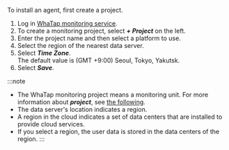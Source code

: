 To install an agent, first create a project.

1.  Log in [WhaTap monitoring service](https://service.whatap.io).
2.  To create a monitoring project, select **_+ Project_** on the left.
3.  Enter the project name and then select a platform to use.
4.  Select the region of the nearest data server.
5.  Select **_Time Zone_**. <br/>The default value is (GMT +9:00) Seoul, Tokyo, Yakutsk.
6.  Select **_Save_**.

:::note

-   The WhaTap monitoring project means a monitoring unit. For more information about **_project_**, see [the following](../project-manage).
-   The data server's location indicates a region.
-   A region in the cloud indicates a set of data centers that are installed to provide cloud services.
-   If you select a region, the user data is stored in the data centers of the region.
    :::
